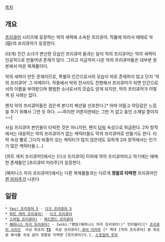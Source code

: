 [[목차]]
== 개요 ==
[[프리큐어]] 시리즈에 등장하는 악의 세력에 소속된 프리큐어. 작품에 따라서 때때로 악(惡)의 프리큐어가 등장한다.

(대개) 인간 소녀가 변신한 모습인 프리큐어 들과는 달리 악의 프리큐어는 악의 세력이 인공적으로 만들어낸 존재가 많다. 그리고 지금까지 나온 악의 프리큐어들은 대부분 원본에서 따온 복제품이다.

악의 세력이 만든 존재이므로, 특별히 인간으로서의 모습이 따로 존재하지 않고 단지 '악의 프리큐어' 그 자체이다. 작중에서 악의 전사라도 전향해서 프리큐어가 되면 인간으로서의 이름을 부여받으며 평범한 소녀로서의 모습도 얻게 되지만, 악의 프리큐어가 이렇게 된 사례는 없다.

왠지 악의 프리큐어들은 검은색 본디지 패션을 선호한다.[* 아마 어둡고 악당같은 느낌을 주기 위해서 그런 듯 하다. ~~하지만 어른이한테는 그딴 거 없고 동인 소재일 뿐이지~~]

사실 프리큐어 본인들이 타락한 것은 아니지만, 왠지 [[타락]] 속성으로 취급된다. 2차 창작에서는 대응하는 악의 프리큐어가 없는 캐릭터들도 악의 프리큐어로 만들기도 한다. 타락 속성 빨로 그다지 비중이 있는 캐릭터가 많지 않은데도 묘하게 2차 창작에서는 인기가 많은 캐릭터들.(...)

[하트 캐치 프리큐어!]에서는 [다크 프리큐어] 이외에 악의 프리큐어라고 하기에는 애매한 존재들인 [프리큐어 미라주]가 등장한다.

[해피니스 차지 프리큐어!]에서는 다른 복제품들과는 다르게 '''정말로 타락한''' 프리큐어인 [[퀸 미라주]]가 나온다.
== 일람 ==
 * [[Yes! 프리큐어 5]] - [[다크 프리큐어 5]]
 * [[하트 캐치 프리큐어!]] - [[다크 프리큐어]]
 * [[스마일 프리큐어!]] - [[배드엔드 프리큐어]]
 * [[해피니스 차지 프리큐어!]] - [wiki:"팬텀(해피니스 차지 프리큐어!)" 언러블리][* [[프리큐어 시리즈]]  사상 최초의 '''[[TS]]'''  속성 프리큐어],[[퀸 미라주|큐어 미라주]] [* 역대 [악의 프리큐어] 중 최초로 복사품 속성 없이 정말로 타락한 [프리큐어]다.], [[히카와 마리아|스포일러 주의]]
